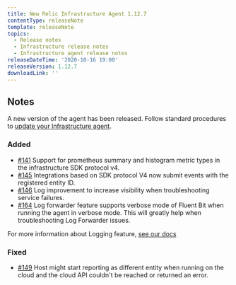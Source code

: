 ```yaml
---
title: New Relic Infrastructure Agent 1.12.7
contentType: releaseNote
template: releaseNote
topics:
  - Release notes
  - Infrastructure release notes
  - Infrastructure agent release notes
releaseDateTime: '2020-10-16 19:00'
releaseVersion: 1.12.7
downloadLink: ''
---
```


## Notes

A new version of the agent has been released. Follow standard procedures to [update your Infrastructure agent](https://docs.newrelic.com/docs/infrastructure/install-configure-manage-infrastructure/update-or-uninstall/update-infrastructure-agent).

### Added

* [#141](https://github.com/newrelic/infrastructure-agent/pull/141) Support for prometheus summary and histogram metric types in the infrastructure SDK protocol v4.
* [#145](https://github.com/newrelic/infrastructure-agent/pull/145) Integrations based on SDK protocol V4 now submit events with the registered entity ID.
* [#146](https://github.com/newrelic/infrastructure-agent/pull/146) Log improvement to increase visibility when troubleshooting service failures.
* [#164](https://github.com/newrelic/infrastructure-agent/pull/164) Log forwarder feature supports verbose mode of Fluent Bit when running the agent in verbose mode. This will greatly help when troubleshooting Log Forwarder issues.

For more information about Logging feature, [see our docs](https://docs.newrelic.com/docs/logs/enable-log-management-new-relic/enable-log-monitoring-new-relic/forward-your-logs-using-infrastructure-agent#agent-logs)

### Fixed

* [#149](https://github.com/newrelic/infrastructure-agent/pull/149) Host might start reporting as different entity when running on the cloud and the cloud API couldn't be reached or returned an error.
